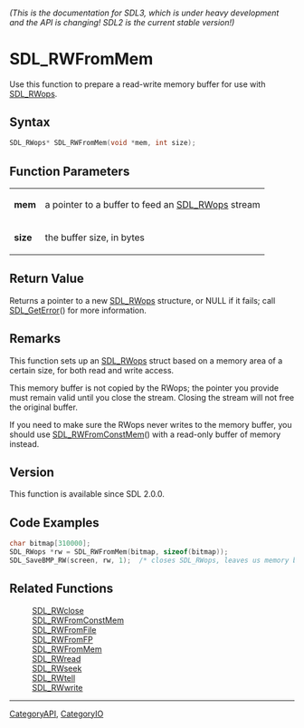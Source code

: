 ====== (This is the documentation for SDL3, which is under heavy development and the API is changing! SDL2 is the current stable version!) ======
= SDL_RWFromMem =

Use this function to prepare a read-write memory buffer for use with [[SDL_RWops]].

== Syntax ==

<syntaxhighlight lang='c'>
SDL_RWops* SDL_RWFromMem(void *mem, int size);
</syntaxhighlight>

== Function Parameters ==

{|
|'''mem'''
|a pointer to a buffer to feed an [[SDL_RWops]] stream
|-
|'''size'''
|the buffer size, in bytes
|}

== Return Value ==

Returns a pointer to a new [[SDL_RWops]] structure, or NULL if it fails;
call [[SDL_GetError]]() for more information.

== Remarks ==

This function sets up an [[SDL_RWops]] struct based on a memory area of a
certain size, for both read and write access.

This memory buffer is not copied by the RWops; the pointer you provide must
remain valid until you close the stream. Closing the stream will not free
the original buffer.

If you need to make sure the RWops never writes to the memory buffer, you
should use [[SDL_RWFromConstMem]]() with a read-only buffer of memory
instead.

== Version ==

This function is available since SDL 2.0.0.

== Code Examples ==

<syntaxhighlight lang='c++'>
char bitmap[310000];
SDL_RWops *rw = SDL_RWFromMem(bitmap, sizeof(bitmap));
SDL_SaveBMP_RW(screen, rw, 1);  /* closes SDL_RWops, leaves us memory buffer of data */
</syntaxhighlight>

== Related Functions ==

:[[SDL_RWclose]]
:[[SDL_RWFromConstMem]]
:[[SDL_RWFromFile]]
:[[SDL_RWFromFP]]
:[[SDL_RWFromMem]]
:[[SDL_RWread]]
:[[SDL_RWseek]]
:[[SDL_RWtell]]
:[[SDL_RWwrite]]

----
[[CategoryAPI]], [[CategoryIO]]


